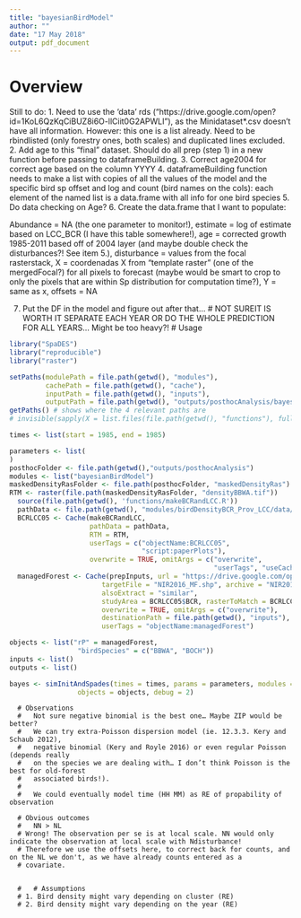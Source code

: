 ```yaml
---
title: "bayesianBirdModel"
author: ""
date: "17 May 2018"
output: pdf_document
---
```


# Overview
Still to do:
1. Need to use the 'data' rds ("https://drive.google.com/open?id=1KoL6QzKqCiBUZ8i6O-llCiit0G2APWLI"), as the Minidataset*.csv doesn't have all information. However: this one is a list already. Need to be rbindlisted (only forestry ones, both scales) and duplicated lines excluded.
2. Add age to this "final" dataset. Should do all prep (step 1) in a new function before passing to dataframeBuilding.
3. Correct age2004 for correct age based on the column YYYY
4. dataframeBuilding function needs to make a list with copies of all the values of the model and the specific bird sp offset and log and count (bird names on the cols): each element of the named list is a data.frame with all info for one bird species
5. Do data checking on Age?
6. Create the data.frame that I want to populate:

Abundance = NA (the one parameter to monitor!),
estimate = log of estimate based on LCC_BCR (I have this table somewhere!),
age = corrected growth 1985-2011 based off of 2004 layer (and maybe double check the disturbances?! See item 5.),
disturbance = values from the focal rasterstack, 
X = coordenadas X from "template raster" (one of the mergedFocal?) for all pixels to forecast (maybe would be smart to crop to only the pixels that are within Sp distribution for computation time?),
Y = same as x,
offsets = NA

7. Put the DF in the model and figure out after that...
# NOT SUREIT IS WORTH IT SEPARATE EACH YEAR OR DO THE WHOLE PREDICTION FOR ALL YEARS... Might be too heavy?!
# Usage

```r
library("SpaDES")
library("reproducible")
library("raster")

setPaths(modulePath = file.path(getwd(), "modules"),
         cachePath = file.path(getwd(), "cache"),
         inputPath = file.path(getwd(), "inputs"),
         outputPath = file.path(getwd(), "outputs/posthocAnalysis/bayesian"))
getPaths() # shows where the 4 relevant paths are
# invisible(sapply(X = list.files(file.path(getwd(), "functions"), full.names = TRUE), FUN = source))

times <- list(start = 1985, end = 1985)

parameters <- list(
)
posthocFolder <- file.path(getwd(),"outputs/posthocAnalysis")
modules <- list("bayesianBirdModel")
maskedDensityRasFolder <- file.path(posthocFolder, "maskedDensityRas")
RTM <- raster(file.path(maskedDensityRasFolder, "densityBBWA.tif"))
  source(file.path(getwd(), 'functions/makeBCRandLCC.R'))
  pathData <- file.path(getwd(), "modules/birdDensityBCR_Prov_LCC/data/")
  BCRLCC05 <- Cache(makeBCRandLCC, 
                    pathData = pathData,
                    RTM = RTM,
                    userTags = c("objectName:BCRLCC05",
                                 "script:paperPlots"), 
                    overwrite = TRUE, omitArgs = c("overwrite", 
                                                   "userTags", "useCache"))
  managedForest <- Cache(prepInputs, url = "https://drive.google.com/open?id=1tgqn8FajD1iSj0aECONGhFzwInau0-q8",
                       targetFile = "NIR2016_MF.shp", archive = "NIR2016_MF.zip",
                       alsoExtract = "similar",
                       studyArea = BCRLCC05$BCR, rasterToMatch = BCRLCC05$LCC05, 
                       overwrite = TRUE, omitArgs = c("overwrite"),
                       destinationPath = file.path(getwd(), "inputs"), 
                       userTags = "objectName:managedForest")

objects <- list("rP" = managedForest,
                 "birdSpecies" = c("BBWA", "BOCH"))
inputs <- list()
outputs <- list()

bayes <- simInitAndSpades(times = times, params = parameters, modules = modules,
                 objects = objects, debug = 2)
```

      # Observations
      #   Not sure negative binomial is the best one… Maybe ZIP would be better? 
      #   We can try extra-Poisson dispersion model (ie. 12.3.3. Kery and Schaub 2012), 
      #   negative binomial (Kery and Royle 2016) or even regular Poisson (depends really 
      #   on the species we are dealing with… I don’t think Poisson is the best for old-forest 
      #   associated birds!).
      #   
      #   We could eventually model time (HH MM) as RE of propability of observation
      
      # Obvious outcomes
      #   NN > NL
      # Wrong! The observation per se is at local scale. NN would only indicate the observation at local scale with Ndisturbance!
      # Therefore we use the offsets here, to correct back for counts, and on the NL we don't, as we have already counts entered as a 
      # covariate. 
      
      
      #   # Assumptions
      # 1. Bird density might vary depending on cluster (RE)
      # 2. Bird density might vary depending on the year (RE)
      

